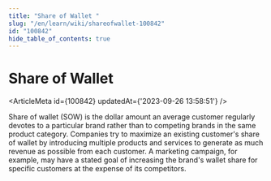 ```yaml
---
title: "Share of Wallet "
slug: "/en/learn/wiki/shareofwallet-100842"
id: "100842"
hide_table_of_contents: true
---
```



# Share of Wallet 

<ArticleMeta id={100842} updatedAt={'2023-09-26 13:58:51'} />
<div className='border-solid border-b border-t-0 my-4 border-[var(--ifm-color-gray-300)]' />

Share of wallet (SOW) is the dollar amount an average customer regularly devotes to a particular brand rather than to competing brands in the same product category. Companies try to maximize an existing customer's share of wallet by introducing multiple products and services to generate as much revenue as possible from each customer. A marketing campaign, for example, may have a stated goal of increasing the brand's wallet share for specific customers at the expense of its competitors.
